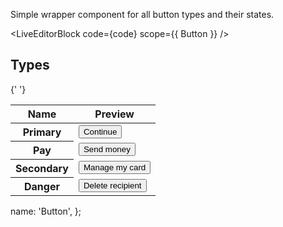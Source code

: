 
Simple wrapper component for all button types and their states.

<LiveEditorBlock code={code} scope={{ Button }} />
<GeneratePropsTable componentName="Button" />

## Types

<div className="scroll-table">
  <table className="docs-table table ">
    <thead>
      <tr>
        <th>Name</th>
        <th>Preview</th>
      </tr>
    </thead>
    <tbody>
      <tr>
        <th scope="row">Primary</th>
        <td>
          <Button size="md" type="primary" state="default" block={true}>
            Continue
          </Button>
        </td>
      </tr>
      <tr>
        <th scope="row">Pay</th>
        <td>
          <Button size="md" type="pay" state="default" block={true}>
            Send money
          </Button>
        </td>
      </tr>
      <tr>
        <th scope="row">Secondary</th>
        <td>
          <Button size="md" type="secondary" state="default" block={true}>
            Manage my card
          </Button>
        </td>
      </tr>{' '}
      <tr>
        <th scope="row">Danger</th>
        <td>
          <Button size="md" type="danger" state="default" block={true}>
            Delete recipient
          </Button>
        </td>
      </tr>
    </tbody>
  </table>
</div>

  name: 'Button',
};
